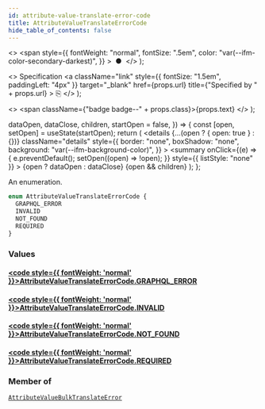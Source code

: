 ```yaml
---
id: attribute-value-translate-error-code
title: AttributeValueTranslateErrorCode
hide_table_of_contents: false
---
```


  <>
    <span
      style={{
        fontWeight: "normal",
        fontSize: ".5em",
        color: "var(--ifm-color-secondary-darkest)",
      }}
    >
      &nbsp;●&nbsp;
    </span>
  </>
);

  <>
    Specification
    <a
      className="link"
      style={{ fontSize: "1.5em", paddingLeft: "4px" }}
      target="\_blank"
      href={props.url}
      title={"Specified by " + props.url}
    >
      ⎘
    </a>
  </>
);

  <>
    <span className={"badge badge--" + props.class}>{props.text}</span>
  </>
);


  dataOpen,
  dataClose,
  children,
  startOpen = false,
}) => {
  const [open, setOpen] = useState(startOpen);
  return (
    <details
      {...(open ? { open: true } : {})}
      className="details"
      style={{
        border: "none",
        boxShadow: "none",
        background: "var(--ifm-background-color)",
      }}
    >
      <summary
        onClick={(e) => {
          e.preventDefault();
          setOpen((open) => !open);
        }}
        style={{ listStyle: "none" }}
      >
        {open ? dataOpen : dataClose}
      </summary>
      {open && children}
    </details>
  );
};

An enumeration.

```graphql
enum AttributeValueTranslateErrorCode {
  GRAPHQL_ERROR
  INVALID
  NOT_FOUND
  REQUIRED
}
```

### Values

#### [<code style={{ fontWeight: 'normal' }}>AttributeValueTranslateErrorCode.<b>GRAPHQL_ERROR</b></code>](#)

>

#### [<code style={{ fontWeight: 'normal' }}>AttributeValueTranslateErrorCode.<b>INVALID</b></code>](#)

>

#### [<code style={{ fontWeight: 'normal' }}>AttributeValueTranslateErrorCode.<b>NOT_FOUND</b></code>](#)

>

#### [<code style={{ fontWeight: 'normal' }}>AttributeValueTranslateErrorCode.<b>REQUIRED</b></code>](#)

>

### Member of

[`AttributeValueBulkTranslateError`](../../../api-reference/miscellaneous/objects/attribute-value-bulk-translate-error) <Badge class="secondary" text="object"/>
